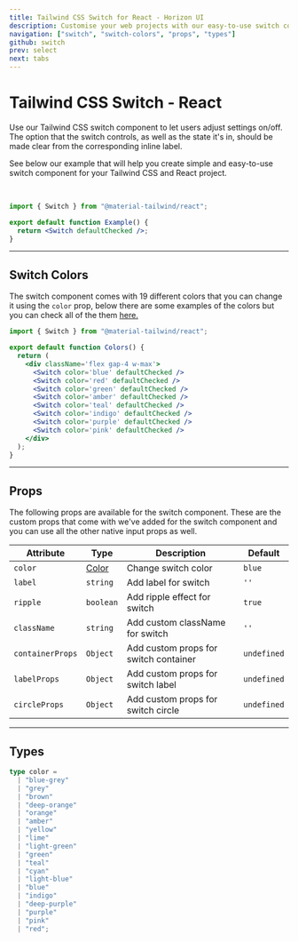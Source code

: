 ```yaml
---
title: Tailwind CSS Switch for React - Horizon UI
description: Customise your web projects with our easy-to-use switch component for Tailwind CSS and React using Material Design guidelines.
navigation: ["switch", "switch-colors", "props", "types"]
github: switch
prev: select
next: tabs
---
```


# Tailwind CSS Switch - React

Use our Tailwind CSS switch component to let users adjust settings on/off. The option that the switch controls, as well as the state it's in, should be made clear from the corresponding inline label.

See below our example that will help you create simple and easy-to-use switch component for your Tailwind CSS and React project.

<br />

<ComponentDemo id='switch'>
  <Switch id='switch-component' defaultChecked />
</ComponentDemo>

```jsx showLineNumbers
import { Switch } from "@material-tailwind/react";

export default function Example() {
  return <Switch defaultChecked />;
}
```

---

## Switch Colors

The switch component comes with 19 different colors that you can change it using the <Code>color</Code> prop, below there are some examples of the colors but you can check all of the them [here.](#props)

<ComponentDemo id='switch-colors'>
  <div className='flex gap-4 w-max'>
    <Switch id='switch-1' color='blue' defaultChecked />
    <Switch id='switch-2' color='red' defaultChecked />
    <Switch id='switch-3' color='green' defaultChecked />
    <Switch id='switch-4' color='amber' defaultChecked />
    <Switch id='switch-5' color='teal' defaultChecked />
    <Switch id='switch-6' color='indigo' defaultChecked />
    <Switch id='switch-7' color='purple' defaultChecked />
    <Switch id='switch-8' color='pink' defaultChecked />
  </div>
</ComponentDemo>

```jsx showLineNumbers
import { Switch } from "@material-tailwind/react";

export default function Colors() {
  return (
    <div className='flex gap-4 w-max'>
      <Switch color='blue' defaultChecked />
      <Switch color='red' defaultChecked />
      <Switch color='green' defaultChecked />
      <Switch color='amber' defaultChecked />
      <Switch color='teal' defaultChecked />
      <Switch color='indigo' defaultChecked />
      <Switch color='purple' defaultChecked />
      <Switch color='pink' defaultChecked />
    </div>
  );
}
```

---

## Props

<span id='props' className='scroll-mt-48' />
The following props are available for the switch component. These are the custom
props that come with we've added for the switch component and you can use all the
other native input props as well.

| Attribute        | Type                       | Description                           | Default                      |
| ---------------- | -------------------------- | ------------------------------------- | ---------------------------- |
| `color`          | [Color](#types)            | Change switch color                   | <Code small>blue</Code>      |
| `label`          | <Code small>string</Code>  | Add label for switch                  | `''`                         |
| `ripple`         | <Code small>boolean</Code> | Add ripple effect for switch          | <Code small>true</Code>      |
| `className`      | <Code small>string</Code>  | Add custom className for switch       | `''`                         |
| `containerProps` | <Code small>Object</Code>  | Add custom props for switch container | <Code small>undefined</Code> |
| `labelProps`     | <Code small>Object</Code>  | Add custom props for switch label     | <Code small>undefined</Code> |
| `circleProps`    | <Code small>Object</Code>  | Add custom props for switch circle    | <Code small>undefined</Code> |

---

## Types

<span id='types' className='scroll-mt-48' />

```ts
type color =
  | "blue-grey"
  | "grey"
  | "brown"
  | "deep-orange"
  | "orange"
  | "amber"
  | "yellow"
  | "lime"
  | "light-green"
  | "green"
  | "teal"
  | "cyan"
  | "light-blue"
  | "blue"
  | "indigo"
  | "deep-purple"
  | "purple"
  | "pink"
  | "red";
```
